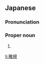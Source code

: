 ==Japanese==
{{ja-kanjitab|まさ|のり}}

===Pronunciation===
{{ja-pron|まさのり}}

===Proper noun===
{{ja-pos|proper|まさのり}}

# {{given name|male|lang=ja|sort=まさのり}}

[[li:雅規]]
